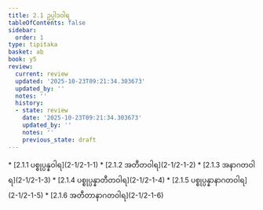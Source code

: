 ```yaml
---
title: 2.1 ဥပ္ပါဒဝါရ
tableOfContents: false
sidebar:
  order: 1
type: tipitaka
basket: ab
book: y5
review:
  current: review
  updated: '2025-10-23T09:21:34.303673'
  updated_by: ''
  notes: ''
  history:
  - state: review
    date: '2025-10-23T09:21:34.303673'
    updated_by: ''
    notes: ''
    previous_state: draft
---
```



<ReviewStatus review={frontmatter.review} showDetails={true} />

<HypothesisAnnotation frontmatter={frontmatter} />

<DynamicBreadcrumb />



<TableOfContents book="y5" section="2.1">
* [2.1.1 ပစ္စုပ္ပန္နဝါရ](2-1/2-1-1)
* [2.1.2 အတီတဝါရ](2-1/2-1-2)
* [2.1.3 အနာဂတဝါရ](2-1/2-1-3)
* [2.1.4 ပစ္စုပ္ပန္နာတီတဝါရ](2-1/2-1-4)
* [2.1.5 ပစ္စုပ္ပန္နာနာဂတဝါရ](2-1/2-1-5)
* [2.1.6 အတီတာနာဂတဝါရ](2-1/2-1-6)
</TableOfContents>